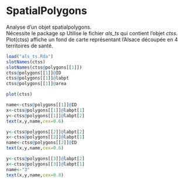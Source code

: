 SpatialPolygons
========================================================

Analyse d'un objet spatialpolygons.  
Nécessite le package *sp*
Utilise le fichier *als_ts* qui contient l'objet *ctss*. Plot(ctss) affiche un fond de carte représentant l'Alsace découpée en 4 territoires de santé.
```r
load("als_ts.Rda")
slotNames(ctss)
slotNames(ctss@polygons[[1]])
ctss@polygons[[1]]@ID
ctss@polygons[[1]]@labpt
ctss@polygons[[1]]@area

plot(ctss)

name<-ctss@polygons[[1]]@ID
x<-ctss@polygons[[1]]@labpt[1]
y<-ctss@polygons[[1]]@labpt[2]
text(x,y,name,cex=0.6)

y<-ctss@polygons[[2]]@labpt[2]
x<-ctss@polygons[[2]]@labpt[1]
name<-ctss@polygons[[2]]@ID
text(x,y,name,cex=0.6)

y<-ctss@polygons[[3]]@labpt[2]
x<-ctss@polygons[[3]]@labpt[1]
name<-"3"
text(x,y,name,cex=0.8)
```


